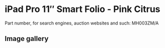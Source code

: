 
# iPad Pro 11″ Smart Folio - Pink Citrus

Part number, for search engines, auction websites and such: MH003ZM/A

## Image gallery

<div style={{ width: "768px" }}>
  <GalleryComponent
    images={[
      {
        original: "/everysource/MH003.webp",
        thumbnail: "/everypreview/MH003.webp",
      }
    ]}
  />
</div>
